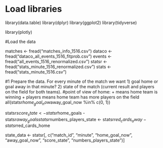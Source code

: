 # Load libraries
library(data.table)
library(dplyr)
library(ggplot2)
library(tidyverse)

library(plotly)


#Load the data

matches <- fread("matches_info_1516.csv")
dataco <- fread("dataco_all_events_1516_fitprob.csv")
events <- fread("all_events_1516_renormalized.csv")
statsr <- fread("stats_minute_1516_renormalized.csv")
stats <- fread("stats_minute_1516.csv")

#1 Prepare the data. For every minute of the match we want 1) goal home or goal away in that minute? 2) state of the match (current result and players on  the field for both teams). 
#point of view of home: + means home team is winning + players means home team has more players on the field
all(statsr$home_goal_now %in% c(0, 1)) && all(statsr$away_goal_now %in% c(0, 1))

statsr$score_state <- statsr$home_goals - statsr$away_goals
statsr$numbers_players_state <- statsr$red_cards_away - statsr$red_cards_home

state_data <- statsr[, c("match_id", 
                     "minute", 
                     "home_goal_now", 
                     "away_goal_now", 
                     "score_state", 
                     "numbers_players_state")]


